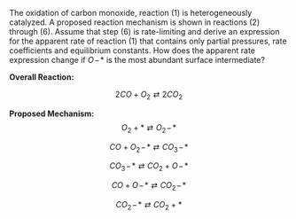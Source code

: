 The oxidation of carbon monoxide, reaction (1) is heterogeneously catalyzed. A proposed reaction mechanism is shown in reactions (2) through (6). Assume that step (6) is rate-limiting and derive an expression for the apparent rate of reaction (1) that contains only partial pressures, rate coefficients and equilibrium constants. How does the apparent rate expression change if $O\!-\!\ast$ is the most abundant surface intermediate?

**Overall Reaction:**

$$
2 CO + O_2 \rightleftarrows 2 CO_2 \tag{1}
$$

**Proposed Mechanism:**
$$
O_2 + \ast \rightleftarrows O_2\!-\!\ast \tag{2}
$$

$$
CO + O_2\!-\!\ast \rightleftarrows CO_3\!-\!\ast \tag{3}
$$

$$
CO_3\!-\!\ast \rightleftarrows CO_2 + O\!-\!\ast \tag{4}
$$

$$
CO + O\!-\!\ast \rightleftarrows CO_2\!-\!\ast \tag{5}
$$

$$
CO_2\!-\!\ast \rightleftarrows CO_2 + \ast \tag{6}
$$
